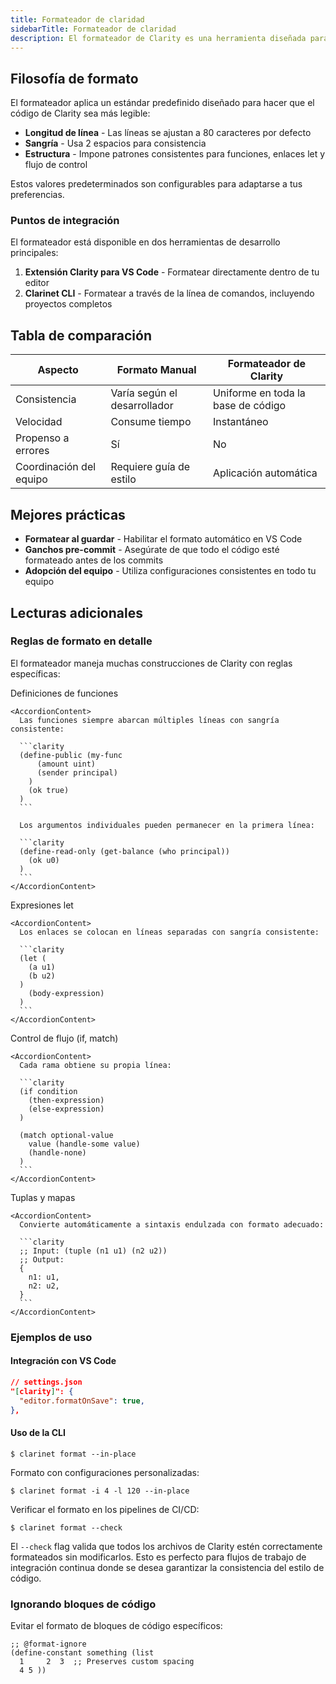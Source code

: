 ```yaml
---
title: Formateador de claridad
sidebarTitle: Formateador de claridad
description: El formateador de Clarity es una herramienta diseñada para formatear automáticamente el código de tu contrato inteligente en Clarity según reglas de estilo estandarizadas. Usar un formato consistente mejora la legibilidad y mantenibilidad del código, facilitando a los desarrolladores entender, colaborar y aprender de proyectos existentes en Clarity.
---
```

## Filosofía de formato

El formateador aplica un estándar predefinido diseñado para hacer que el código de Clarity sea más legible:

* **Longitud de línea** - Las líneas se ajustan a 80 caracteres por defecto
* **Sangría** - Usa 2 espacios para consistencia
* **Estructura** - Impone patrones consistentes para funciones, enlaces let y flujo de control

Estos valores predeterminados son configurables para adaptarse a tus preferencias.

### Puntos de integración

El formateador está disponible en dos herramientas de desarrollo principales:

1. **Extensión Clarity para VS Code** - Formatear directamente dentro de tu editor
2. **Clarinet CLI** - Formatear a través de la línea de comandos, incluyendo proyectos completos

## Tabla de comparación

| Aspecto | Formato Manual | Formateador de Clarity |
|--------|------------------|-------------------|
| Consistencia | Varía según el desarrollador | Uniforme en toda la base de código |
| Velocidad | Consume tiempo | Instantáneo |
| Propenso a errores | Sí | No |
| Coordinación del equipo | Requiere guía de estilo | Aplicación automática |

## Mejores prácticas

* **Formatear al guardar** - Habilitar el formato automático en VS Code
* **Ganchos pre-commit** - Asegúrate de que todo el código esté formateado antes de los commits
* **Adopción del equipo** - Utiliza configuraciones consistentes en todo tu equipo

## Lecturas adicionales

### Reglas de formato en detalle

El formateador maneja muchas construcciones de Clarity con reglas específicas:

<Accordion type="single" collapsible className="w-full">
  <AccordionItem value="definiciones-de-funciones">
    <AccordionTrigger>Definiciones de funciones</AccordionTrigger>

    <AccordionContent>
      Las funciones siempre abarcan múltiples líneas con sangría consistente:

      ```clarity
      (define-public (my-func
          (amount uint)
          (sender principal)
        )
        (ok true)
      )
      ```

      Los argumentos individuales pueden permanecer en la primera línea:

      ```clarity
      (define-read-only (get-balance (who principal))
        (ok u0)
      )
      ```
    </AccordionContent>
  </AccordionItem>

  <AccordionItem value="expresiones-let">
    <AccordionTrigger>Expresiones let</AccordionTrigger>

    <AccordionContent>
      Los enlaces se colocan en líneas separadas con sangría consistente:

      ```clarity
      (let (
        (a u1)
        (b u2)
      )
        (body-expression)
      )
      ```
    </AccordionContent>
  </AccordionItem>

  <AccordionItem value="flujo-de-control">
    <AccordionTrigger>Control de flujo (if, match)</AccordionTrigger>

    <AccordionContent>
      Cada rama obtiene su propia línea:

      ```clarity
      (if condition
        (then-expression)
        (else-expression)
      )

      (match optional-value
        value (handle-some value)
        (handle-none)
      )
      ```
    </AccordionContent>
  </AccordionItem>

  <AccordionItem value="tuplas-mapas">
    <AccordionTrigger>Tuplas y mapas</AccordionTrigger>

    <AccordionContent>
      Convierte automáticamente a sintaxis endulzada con formato adecuado:

      ```clarity
      ;; Input: (tuple (n1 u1) (n2 u2))
      ;; Output:
      {
        n1: u1,
        n2: u2,
      }
      ```
    </AccordionContent>
  </AccordionItem>
</Accordion>

### Ejemplos de uso

#### Integración con VS Code

```json
// settings.json
"[clarity]": {
  "editor.formatOnSave": true,
},
```

#### Uso de la CLI

```terminal
$ clarinet format --in-place
```

Formato con configuraciones personalizadas:

```terminal
$ clarinet format -i 4 -l 120 --in-place
```

Verificar el formato en los pipelines de CI/CD:

```terminal
$ clarinet format --check
```

El `--check` flag valida que todos los archivos de Clarity estén correctamente formateados sin modificarlos. Esto es perfecto para flujos de trabajo de integración continua donde se desea garantizar la consistencia del estilo de código.

### Ignorando bloques de código

Evitar el formato de bloques de código específicos:

```clarity
;; @format-ignore
(define-constant something (list
  1     2  3  ;; Preserves custom spacing
  4 5 ))
```
